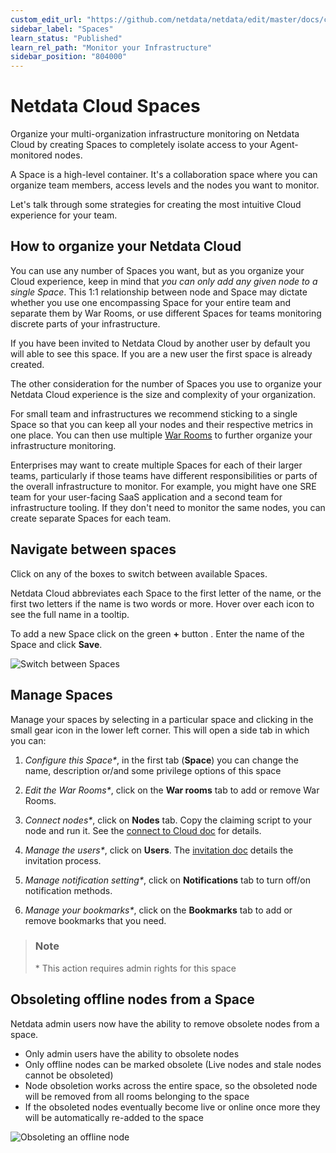 ```yaml
---
custom_edit_url: "https://github.com/netdata/netdata/edit/master/docs/cloud/spaces.md"
sidebar_label: "Spaces"
learn_status: "Published"
learn_rel_path: "Monitor your Infrastructure"
sidebar_position: "804000"
---
```

# Netdata Cloud Spaces

Organize your multi-organization infrastructure monitoring on Netdata Cloud by creating Spaces to completely isolate access to your Agent-monitored nodes.

A Space is a high-level container. It's a collaboration space where you can organize team members, access levels and the
nodes you want to monitor.

Let's talk through some strategies for creating the most intuitive Cloud experience for your team.

## How to organize your Netdata Cloud

You can use any number of Spaces you want, but as you organize your Cloud experience, keep in mind that _you can only
add any given node to a single Space_. This 1:1 relationship between node and Space may dictate whether you use one
encompassing Space for your entire team and separate them by War Rooms, or use different Spaces for teams monitoring
discrete parts of your infrastructure.

If you have been invited to Netdata Cloud by another user by default you will able to see this space. If you are a new
user the first space is already created.

The other consideration for the number of Spaces you use to organize your Netdata Cloud experience is the size and
complexity of your organization.

For small team and infrastructures we recommend sticking to a single Space so that you can keep all your nodes and their
respective metrics in one place. You can then use
multiple [War Rooms](/docs/monitor-your-infrastructure/war-rooms)
to further organize your infrastructure monitoring.

Enterprises may want to create multiple Spaces for each of their larger teams, particularly if those teams have
different responsibilities or parts of the overall infrastructure to monitor. For example, you might have one SRE team
for your user-facing SaaS application and a second team for infrastructure tooling. If they don't need to monitor the
same nodes, you can create separate Spaces for each team.

## Navigate between spaces

Click on any of the boxes to switch between available Spaces.

Netdata Cloud abbreviates each Space to the first letter of the name, or the first two letters if the name is two words
or more. Hover over each icon to see the full name in a tooltip.

To add a new Space click on the green **+** button . Enter the name of the Space and click **Save**.

![Switch between Spaces](/img/cloud/main-page-add-space.png)

## Manage Spaces

Manage your spaces by selecting in a particular space and clicking in the small gear icon in the lower left corner. This
will open a side tab in which you can:

1. _Configure this Space*_, in the first tab (**Space**) you can change the name, description or/and some privilege
   options of this space

2. _Edit the War Rooms*_, click on the **War rooms** tab to add or remove War Rooms.

3. _Connect nodes*_, click on **Nodes** tab. Copy the claiming script to your node and run it. See the
   [connect to Cloud doc](/docs/typical-netdata-agent-configurations/connect-agent-to-cloud) for details.

4. _Manage the users*_, click on **Users**.
   The [invitation doc](/docs/monitor-your-infrastructure/invite-your-team)
   details the invitation process.

5. _Manage notification setting*_, click on **Notifications** tab to turn off/on notification methods.

6. _Manage your bookmarks*_, click on the **Bookmarks** tab to add or remove bookmarks that you need.

> ### Note
>
> \* This action requires admin rights for this space

## Obsoleting offline nodes from a Space

Netdata admin users now have the ability to remove obsolete nodes from a space.

- Only admin users have the ability to obsolete nodes
- Only offline nodes can be marked obsolete (Live nodes and stale nodes cannot be obsoleted)
- Node obsoletion works across the entire space, so the obsoleted node will be removed from all rooms belonging to the
  space
- If the obsoleted nodes eventually become live or online once more they will be automatically re-added to the space

![Obsoleting an offline node](https://user-images.githubusercontent.com/24860547/173087202-70abfd2d-f0eb-4959-bd0f-74aeee2a2a5a.gif)

